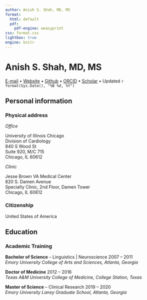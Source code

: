 ```yaml
---
author: Anish S. Shah, MD, MS
format: 
  html: default
  pdf:
    pdf-engine: weasyprint
css: format.css
lightbox: true
engine: knitr
---
```


# Anish S. Shah, MD, MS 

[E-mail](mailto:ashah282@uic.edu) $\bullet$
[Website](https://shah-in-boots.github.io) $\bullet$
[Github](https://github.com/shah-in-boots) $\bullet$
[ORCID](https://orcid.org/0000-0002-9729-1558) $\bullet$
[Scholar](https://scholar.google.com/citations?hl=en&user=jFGiIJMAAAAJ) $\bullet$
Updated `r format(Sys.Date(), "%B %d, %Y")`

## Personal information

### Physical address

_Office_

University of Illinois Chicago  
Division of Cardiology  
840 S Wood St  
Suite 920, M/C 715  
Chicago, IL 60612  

_Clinic_

Jesse Brown VA Medical Center  
820 S. Damen Avenue  
Specialty Clinic, 2nd Floor, Damen Tower  
Chicago, IL 60612  

### Citizenship

United States of America

## Education

### Academic Training

**Bachelor of Science** -- Linguistics | Neuroscience [2007 -- 2011]{.cvdate}  
*Emory University College of Arts and Sciences, Atlanta, Georgia*  

**Doctor of Medicine** [2012 -- 2016]{.cvdate}  
*Texas A&M University College of Medicine, College Station, Texas*  

**Master of Science** -- Clinical Research [2019 -- 2020]{.cvdate}  
*Emory University Laney Graduate School, Atlanta, Georgia*  
